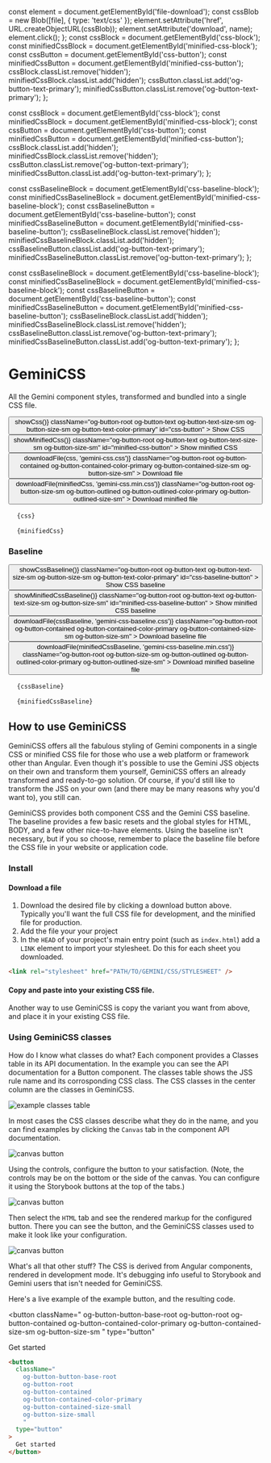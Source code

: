 


  const element = document.getElementById('file-download');
  const cssBlob = new Blob([file], { type: 'text/css' });
  element.setAttribute('href', URL.createObjectURL(cssBlob));
  element.setAttribute('download', name);
  element.click();
};
  const cssBlock = document.getElementById('css-block');
  const minifiedCssBlock = document.getElementById('minified-css-block');
  const cssButton = document.getElementById('css-button');
  const minifiedCssButton = document.getElementById('minified-css-button');
  cssBlock.classList.remove('hidden');
  minifiedCssBlock.classList.add('hidden');
  cssButton.classList.add('og-button-text-primary');
  minifiedCssButton.classList.remove('og-button-text-primary');
};

  const cssBlock = document.getElementById('css-block');
  const minifiedCssBlock = document.getElementById('minified-css-block');
  const cssButton = document.getElementById('css-button');
  const minifiedCssButton = document.getElementById('minified-css-button');
  cssBlock.classList.add('hidden');
  minifiedCssBlock.classList.remove('hidden');
  cssButton.classList.remove('og-button-text-primary');
  minifiedCssButton.classList.add('og-button-text-primary');
};

  const cssBaselineBlock = document.getElementById('css-baseline-block');
  const minifiedCssBaselineBlock = document.getElementById('minified-css-baseline-block');
  const cssBaselineButton = document.getElementById('css-baseline-button');
  const minifiedCssBaselineButton = document.getElementById('minified-css-baseline-button');
  cssBaselineBlock.classList.remove('hidden');
  minifiedCssBaselineBlock.classList.add('hidden');
  cssBaselineButton.classList.add('og-button-text-primary');
  minifiedCssBaselineButton.classList.remove('og-button-text-primary');
};

  const cssBaselineBlock = document.getElementById('css-baseline-block');
  const minifiedCssBaselineBlock = document.getElementById('minified-css-baseline-block');
  const cssBaselineButton = document.getElementById('css-baseline-button');
  const minifiedCssBaselineButton = document.getElementById('minified-css-baseline-button');
  cssBaselineBlock.classList.add('hidden');
  minifiedCssBaselineBlock.classList.remove('hidden');
  cssBaselineButton.classList.remove('og-button-text-primary');
  minifiedCssBaselineButton.classList.add('og-button-text-primary');
};

<Meta title="GeminiCSS" />

<style>
  {`
    .actions {
        display: flex;
        justify-content: space-between;
        margin-bottom: -16px;
        margin-top: 24px;
    }
    .action-buttons {
        display: flex;
        gap: 8px;
    }
    code {
        white-space: break-spaces ! important;
    }
    .css-display pre {
        height: 420px;
    }
    h2 {
        padding-top: 24px ! important;
    }
    .hidden {
        display: none;
    }
    .screenshot {
        margin-left: 12%;
        width: 76%;
    }
`}
  {css}
</style>

<h1>GeminiCSS</h1>

<p>All the Gemini component styles, transformed and bundled into a single CSS file.</p>

<div className="actions">
  <div className="action-buttons">
    <button
      onClick={e => showCss()}
      className="og-button-root og-button-text og-button-text-size-sm og-button-size-sm og-button-text-color-primary"
      id="css-button"
    >
      Show CSS
    </button>
    <button
      onClick={e => showMinifiedCss()}
      className="og-button-root og-button-text og-button-text-size-sm og-button-size-sm"
      id="minified-css-button"
    >
      Show minified CSS
    </button>
  </div>
  <div className="action-buttons">
    <button
      onClick={e => downloadFile(css, 'gemini-css.css')}
      className="og-button-root og-button-contained og-button-contained-color-primary og-button-contained-size-sm og-button-size-sm"
    >
      Download file
    </button>
    <button
      onClick={e => downloadFile(minifiedCss, 'gemini-css.min.css')}
      className="og-button-root og-button-size-sm og-button-outlined og-button-outlined-color-primary og-button-outlined-size-sm"
    >
      Download minified file
    </button>
  </div>
</div>

<pre id="css-block" className="css-block css-display">
  <code className="language-css">{css}</code>
</pre>

<pre id="minified-css-block" className="minified-css-block css-display hidden">
  <code className="language-css">{minifiedCss}</code>
</pre>

<h3>Baseline</h3>

<div className="actions">
  <div className="action-buttons">
    <button
      onClick={e => showCssBaseline()}
      className="og-button-root og-button-text og-button-text-size-sm og-button-size-sm og-button-text-color-primary"
      id="css-baseline-button"
    >
      Show CSS baseline
    </button>
    <button
      onClick={e => showMinifiedCssBaseline()}
      className="og-button-root og-button-text og-button-text-size-sm og-button-size-sm"
      id="minified-css-baseline-button"
    >
      Show minified CSS baseline
    </button>
  </div>
  <div className="action-buttons">
    <button
      onClick={e => downloadFile(cssBaseline, 'gemini-css-baseline.css')}
      className="og-button-root og-button-contained og-button-contained-color-primary og-button-contained-size-sm og-button-size-sm"
    >
      Download baseline file
    </button>
    <button
      onClick={e => downloadFile(minifiedCssBaseline, 'gemini-css-baseline.min.css')}
      className="og-button-root og-button-size-sm og-button-outlined og-button-outlined-color-primary og-button-outlined-size-sm"
    >
      Download minified baseline file
    </button>
  </div>
</div>

<pre id="css-baseline-block" className="css-baseline-block css-display">
  <code className="language-css">{cssBaseline}</code>
</pre>

<pre id="minified-css-baseline-block" className="minified-css-baseline-block css-display hidden">
  <code className="language-css">{minifiedCssBaseline}</code>
</pre>

<a id="file-download" className="hidden" />

<h2>How to use GeminiCSS</h2>

GeminiCSS offers all the fabulous styling of Gemini components in a single CSS or minified CSS file for those who use a web platform or framework other than Angular. Even though it's possible to use the Gemini JSS objects on their own and transform them yourself, GeminiCSS offers an already transformed and ready-to-go solution. Of course, if you'd still like to transform the JSS on your own (and there may be many reasons why you'd want to), you still can.

GeminiCSS provides both component CSS and the Gemini CSS baseline. The baseline provides a few basic resets and the global styles for HTML, BODY, and a few other nice-to-have elements. Using the baseline isn't necessary, but if you so choose, remember to place the baseline file before the CSS file in your website or application code.

<h3>Install</h3>

<h4>Download a file</h4>

<ol>
  <li>
    Download the desired file by clicking a download button above. Typically you'll want the full CSS file for development, and the minified
    file for production.
  </li>
  <li>Add the file your your project</li>
  <li>
    In the <code>HEAD</code> of your project's main entry point (such as <code>index.html</code>) add a <code>LINK</code> element to import
    your stylesheet. Do this for each sheet you downloaded.
  </li>
</ol>

```html
<link rel="stylesheet" href="PATH/TO/GEMINI/CSS/STYLESHEET" />
```

<h4>Copy and paste into your existing CSS file.</h4>

Another way to use GeminiCSS is copy the variant you want from above, and place it in your existing CSS file.

<h3>Using GeminiCSS classes</h3>

How do I know what classes do what? Each component provides a Classes table in its API documentation. In the example you can see the API documentation for a Button component. The classes table shows the JSS rule name and its corrosponding CSS class. The CSS classes in the center column are the classes in GeminiCSS.

<p>
  <img class="screenshot" src="images/classes-table.png" alt="example classes table" />
</p>

In most cases the CSS classes describe what they do in the name, and you can find examples by clicking the <code>Canvas</code> tab in the component API documentation.

<p>
  <img src="images/canvas-button.png" alt="canvas button" />
</p>

Using the controls, configure the button to your satisfaction. (Note, the controls may be on the bottom or the side of the canvas. You can configure it using the Storybook buttons at the top of the tabs.)

<p>
  <img class="screenshot" src="images/button-canvas.png" alt="canvas button" />
</p>

Then select the <code>HTML</code> tab and see the rendered markup for the configured button. There you can see the button, and the GeminiCSS classes used to make it look like your configuration.

<p>
  <img class="screenshot" src="images/rendered-button.png" alt="canvas button" />
</p>

What's all that other stuff? The CSS is derived from Angular components, rendered in development mode. It's debugging info useful to Storybook and Gemini users that isn't needed for GeminiCSS.

Here's a live example of the example button, and the resulting code.

<button
  className="
    og-button-button-base-root
    og-button-root
    og-button-contained
    og-button-contained-color-primary
    og-button-contained-size-sm
    og-button-size-sm
    "
  type="button"
>
  Get started
</button>

```html
<button
  className="
    og-button-button-base-root
    og-button-root
    og-button-contained
    og-button-contained-color-primary
    og-button-contained-size-small
    og-button-size-small
    "
  type="button"
>
  Get started
</button>
```
